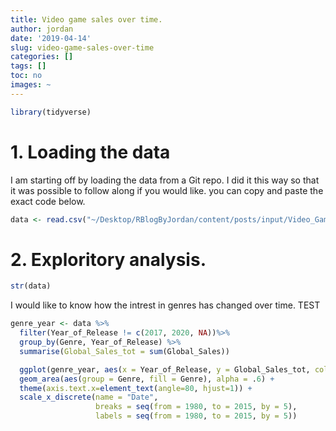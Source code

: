 ```yaml
---
title: Video game sales over time.
author: jordan
date: '2019-04-14'
slug: video-game-sales-over-time
categories: []
tags: []
toc: no
images: ~
---
```

```r
library(tidyverse)

```
# 1. Loading the data
I am starting off by loading the data from a Git repo. I did it this way so that it was possible to follow along if you would like. you can copy and paste the exact code below.

```r
data <- read.csv("~/Desktop/RBlogByJordan/content/posts/input/Video_Games_Sales_as_at_22_Dec_2016.csv")
```

# 2. Exploritory analysis. 

```r
str(data)
```

I would like to know how the intrest in genres has changed over time. TEST

```r
genre_year <- data %>% 
  filter(Year_of_Release != c(2017, 2020, NA))%>%
  group_by(Genre, Year_of_Release) %>%
  summarise(Global_Sales_tot = sum(Global_Sales)) 

  ggplot(genre_year, aes(x = Year_of_Release, y = Global_Sales_tot, color = Genre)) + 
  geom_area(aes(group = Genre, fill = Genre), alpha = .6) +
  theme(axis.text.x=element_text(angle=80, hjust=1)) + 
  scale_x_discrete(name = "Date", 
                   breaks = seq(from = 1980, to = 2015, by = 5), 
                   labels = seq(from = 1980, to = 2015, by = 5)) 
```
